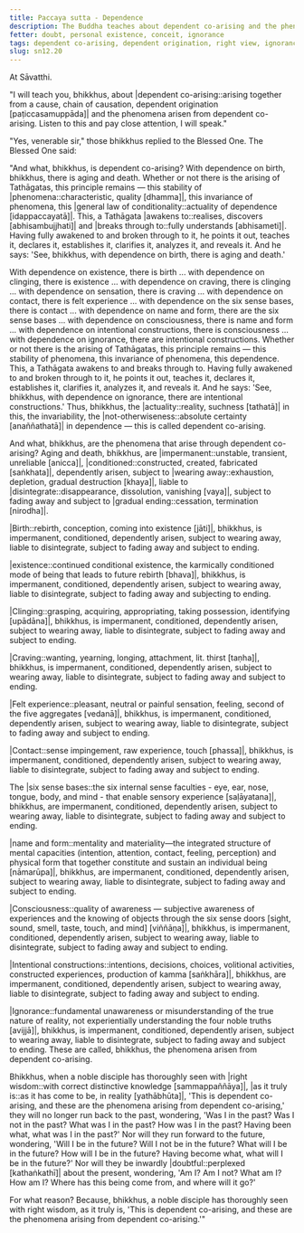 ```yaml
---
title: Paccaya sutta - Dependence
description: The Buddha teaches about dependent co-arising and the phenomena arisen from dependent co-arising. A noble disciple who has thoroughly seen this with right wisdom will no longer be doubtful about who they were in the past, who they will be in the future, or who they are in the present.
fetter: doubt, personal existence, conceit, ignorance
tags: dependent co-arising, dependent origination, right view, ignorance, doubt, personal existence, conceit, aging and death, birth, existence, clinging, craving, sensation, contact, six sense bases, name and form, consciousness, intentional constructions, ignorance, specific conditionality, tathāgata, sn, sn12-21, sn12
slug: sn12.20
---
```


At Sāvatthi.

"I will teach you, bhikkhus, about |dependent co-arising::arising together from a cause, chain of causation, dependent origination [paṭiccasamuppāda]| and the phenomena arisen from dependent co-arising. Listen to this and pay close attention, I will speak."

"Yes, venerable sir," those bhikkhus replied to the Blessed One. The Blessed One said:

"And what, bhikkhus, is dependent co-arising? With dependence on birth, bhikkhus, there is aging and death. Whether or not there is the arising of Tathāgatas, this principle remains — this stability of |phenomena::characteristic, quality [dhamma]|, this invariance of phenomena, this |general law of conditionality::actuality of dependence [idappaccayatā]|. This, a Tathāgata |awakens to::realises, discovers [abhisambujjhati]| and |breaks through to::fully understands [abhisameti]|. Having fully awakened to and broken through to it, he points it out, teaches it, declares it, establishes it, clarifies it, analyzes it, and reveals it. And he says: 'See, bhikkhus, with dependence on birth, there is aging and death.'

With dependence on existence, there is birth ... with dependence on clinging, there is existence ... with dependence on craving, there is clinging ... with dependence on sensation, there is craving ... with dependence on contact, there is felt experience ... with dependence on the six sense bases, there is contact ... with dependence on name and form, there are the six sense bases ... with dependence on consciousness, there is name and form ... with dependence on intentional constructions, there is consciousness ... with dependence on ignorance, there are intentional constructions. Whether or not there is the arising of Tathāgatas, this principle remains — this stability of phenomena, this invariance of phenomena, this dependence. This, a Tathāgata awakens to and breaks through to. Having fully awakened to and broken through to it, he points it out, teaches it, declares it, establishes it, clarifies it, analyzes it, and reveals it. And he says: 'See, bhikkhus, with dependence on ignorance, there are intentional constructions.' Thus, bhikkhus, the |actuality::reality, suchness [tathatā]| in this, the invariability, the |not-otherwiseness::absolute certainty [anaññathatā]| in dependence — this is called dependent co-arising.

And what, bhikkhus, are the phenomena that arise through dependent co-arising? Aging and death, bhikkhus, are |impermanent::unstable, transient, unreliable [anicca]|, |conditioned::constructed, created, fabricated [saṅkhata]|, dependently arisen, subject to |wearing away::exhaustion, depletion, gradual destruction [khaya]|, liable to |disintegrate::disappearance, dissolution, vanishing [vaya]|, subject to fading away and subject to |gradual ending::cessation, termination [nirodha]|.

|Birth::rebirth, conception, coming into existence [jāti]|, bhikkhus, is impermanent, conditioned, dependently arisen, subject to wearing away, liable to disintegrate, subject to fading away and subject to ending.

|existence::continued conditional existence, the karmically conditioned mode of being that leads to future rebirth [bhava]|, bhikkhus, is impermanent, conditioned, dependently arisen, subject to wearing away, liable to disintegrate, subject to fading away and subjecting to ending.

|Clinging::grasping, acquiring, appropriating, taking possession, identifying [upādāna]|, bhikkhus, is impermanent, conditioned, dependently arisen, subject to wearing away, liable to disintegrate, subject to fading away and subject to ending.

|Craving::wanting, yearning, longing, attachment, lit. thirst [taṇha]|, bhikkhus, is impermanent, conditioned, dependently arisen, subject to wearing away, liable to disintegrate, subject to fading away and subject to ending.

|Felt experience::pleasant, neutral or painful sensation, feeling, second of the five aggregates [vedanā]|, bhikkhus, is impermanent, conditioned, dependently arisen, subject to wearing away, liable to disintegrate, subject to fading away and subject to ending.

|Contact::sense impingement, raw experience, touch [phassa]|, bhikkhus, is impermanent, conditioned, dependently arisen, subject to wearing away, liable to disintegrate, subject to fading away and subject to ending.

The |six sense bases::the six internal sense faculties - eye, ear, nose, tongue, body, and mind - that enable sensory experience [saḷāyatana]|, bhikkhus, are impermanent, conditioned, dependently arisen, subject to wearing away, liable to disintegrate, subject to fading away and subject to ending.

|name and form::mentality and materiality—the integrated structure of mental capacities (intention, attention, contact, feeling, perception) and physical form that together constitute and sustain an individual being [nāmarūpa]|, bhikkhus, are impermanent, conditioned, dependently arisen, subject to wearing away, liable to disintegrate, subject to fading away and subject to ending.

|Consciousness::quality of awareness — subjective awareness of experiences and the knowing of objects through the six sense doors [sight, sound, smell, taste, touch, and mind] [viññāṇa]|, bhikkhus, is impermanent, conditioned, dependently arisen, subject to wearing away, liable to disintegrate, subject to fading away and subject to ending.

|Intentional constructions::intentions, decisions, choices, volitional activities, constructed experiences, production of kamma [saṅkhāra]|, bhikkhus, are impermanent, conditioned, dependently arisen, subject to wearing away, liable to disintegrate, subject to fading away and subject to ending.

|Ignorance::fundamental unawareness or misunderstanding of the true nature of reality, not experientially understanding the four noble truths [avijjā]|, bhikkhus, is impermanent, conditioned, dependently arisen, subject to wearing away, liable to disintegrate, subject to fading away and subject to ending. These are called, bhikkhus, the phenomena arisen from dependent co-arising.

Bhikkhus, when a noble disciple has thoroughly seen with |right wisdom::with correct distinctive knowledge [sammappaññāya]|, |as it truly is::as it has come to be, in reality [yathābhūta]|, 'This is dependent co-arising, and these are the phenomena arising from dependent co-arising,' they will no longer run back to the past, wondering, 'Was I in the past? Was I not in the past? What was I in the past? How was I in the past? Having been what, what was I in the past?' Nor will they run forward to the future, wondering, 'Will I be in the future? Will I not be in the future? What will I be in the future? How will I be in the future? Having become what, what will I be in the future?' Nor will they be inwardly |doubtful::perplexed [kathaṅkathī]| about the present, wondering, 'Am I? Am I not? What am I? How am I? Where has this being come from, and where will it go?'

For what reason? Because, bhikkhus, a noble disciple has thoroughly seen with right wisdom, as it truly is, 'This is dependent co-arising, and these are the phenomena arising from dependent co-arising.'"